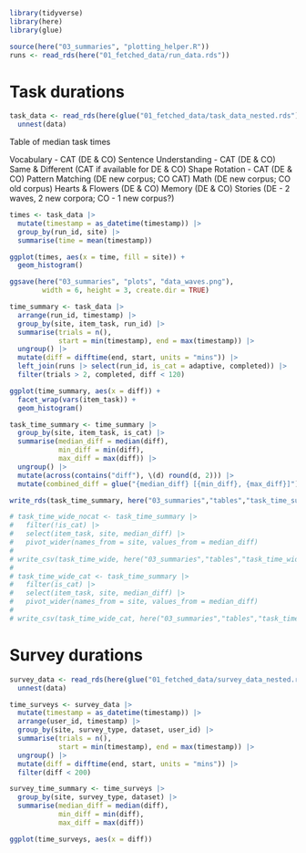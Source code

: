 ```r
library(tidyverse)
library(here)
library(glue)

source(here("03_summaries", "plotting_helper.R"))
runs <- read_rds(here("01_fetched_data/run_data.rds"))
```

# Task durations

```r
task_data <- read_rds(here(glue("01_fetched_data/task_data_nested.rds"))) |>
  unnest(data)
```


Table of median task times

Vocabulary - CAT (DE & CO)
Sentence Understanding - CAT (DE & CO)
Same & Different (CAT if available for DE & CO)
Shape Rotation - CAT (DE & CO)
Pattern Matching (DE new corpus; CO CAT)
Math (DE new corpus; CO old corpus)
Hearts & Flowers (DE & CO)
Memory (DE & CO)
Stories (DE - 2 waves, 2 new corpora; CO - 1 new corpus?)


```r
times <- task_data |>
  mutate(timestamp = as_datetime(timestamp)) |>
  group_by(run_id, site) |>
  summarise(time = mean(timestamp))

ggplot(times, aes(x = time, fill = site)) +
  geom_histogram() 

ggsave(here("03_summaries", "plots", "data_waves.png"),
        width = 6, height = 3, create.dir = TRUE)
```


```r
time_summary <- task_data |>
  arrange(run_id, timestamp) |>
  group_by(site, item_task, run_id) |>
  summarise(trials = n(),
            start = min(timestamp), end = max(timestamp)) |>
  ungroup() |>
  mutate(diff = difftime(end, start, units = "mins")) |>
  left_join(runs |> select(run_id, is_cat = adaptive, completed)) |>
  filter(trials > 2, completed, diff < 120)

ggplot(time_summary, aes(x = diff)) +
  facet_wrap(vars(item_task)) +
  geom_histogram()

task_time_summary <- time_summary |>
  group_by(site, item_task, is_cat) |>
  summarise(median_diff = median(diff),
            min_diff = min(diff),
            max_diff = max(diff)) |>
  ungroup() |>
  mutate(across(contains("diff"), \(d) round(d, 2))) |>
  mutate(combined_diff = glue("{median_diff} [{min_diff}, {max_diff}]"))

write_rds(task_time_summary, here("03_summaries","tables","task_time_summary.rds"))
```

```r
# task_time_wide_nocat <- task_time_summary |>
#   filter(!is_cat) |>
#   select(item_task, site, median_diff) |>
#   pivot_wider(names_from = site, values_from = median_diff)
# 
# write_csv(task_time_wide, here("03_summaries","tables","task_time_wide.csv"))
# 
# task_time_wide_cat <- task_time_summary |>
#   filter(is_cat) |>
#   select(item_task, site, median_diff) |>
#   pivot_wider(names_from = site, values_from = median_diff)
# 
# write_csv(task_time_wide_cat, here("03_summaries","tables","task_time_wide_cat.csv"))
```

# Survey durations

```r
survey_data <- read_rds(here(glue("01_fetched_data/survey_data_nested.rds"))) |>
  unnest(data) 

time_surveys <- survey_data |>
  mutate(timestamp = as_datetime(timestamp)) |>
  arrange(user_id, timestamp) |>
  group_by(site, survey_type, dataset, user_id) |>
  summarise(trials = n(),
            start = min(timestamp), end = max(timestamp)) |>
  ungroup() |>
  mutate(diff = difftime(end, start, units = "mins")) |>
  filter(diff < 200)

survey_time_summary <- time_surveys |>
  group_by(site, survey_type, dataset) |>
  summarise(median_diff = median(diff),
            min_diff = min(diff),
            max_diff = max(diff))

```

```r
ggplot(time_surveys, aes(x = diff))
```
